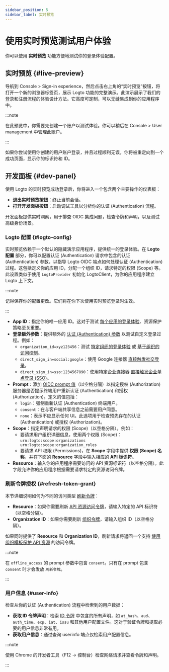 ```yaml
---
sidebar_position: 5
sidebar_label: 实时预览
---
```


# 使用实时预览测试用户体验

你可以使用 **实时预览** 功能方便地测试你的登录体验配置。

## 实时预览 \{#live-preview}

导航到 <CloudLink to="/sign-in-experience">Console > Sign-in experience</CloudLink>，然后点击右上角的“实时预览”按钮，将打开一个新的浏览器标签页，展示 Logto 功能的完整演示。此演示展示了我们的登录和注册流程的体验设计方法。它高度可定制，可以无缝集成到你的应用程序中。

:::note

在此预览中，你需要先创建一个账户以测试体验。你可以稍后在 <CloudLink to="/user-management">Console > User management</CloudLink> 中管理此账户。

:::

如果你尝试使用你创建的用户账户登录，并且过程顺利无误，你将被重定向到一个成功页面，显示你的标识符和 ID。

## 开发面板 \{#dev-panel}

使用 Logto 的实时预览成功登录后，你将进入一个包含两个主要操作的仪表板：

- **退出实时预览按钮**：终止当前会话。
- **打开开发面板按钮**：启动调试工具以分析你的认证 (Authentication) 流程。

开发面板提供实时洞察，用于排查 OIDC 集成问题，检查令牌和声明，以及测试高级身份场景。

### Logto 配置 \{#logto-config}

实时预览依赖于一个默认的隐藏演示应用程序，提供统一的登录体验。在 **Logto 配置** 部分，你可以配置认证 (Authentication) 请求中包含的认证 (Authentication) 参数，以指导 Logto OIDC 端点如何处理认证 (Authentication) 过程。这包括定义你的应用 ID，分配一个组织 ID，请求特定的权限 (Scope) 等。此设置类似于使用 `LogtoProvider` 初始化 LogtoClient，为你的应用程序建立 Logto 上下文。

:::note

记得保存你的配置更改。它们将在你下次使用实时预览登录时生效。

:::

- **App ID**：指定你的唯一应用 ID。这对于测试 [每个应用的登录体验](/customization/match-your-brand#app-specific-branding)、资源保护策略至关重要。
- **登录额外参数**：提供额外的 [认证 (Authentication) 参数](/end-user-flows/authentication-parameters) 以测试自定义登录过程。例如：
  - `organization_id=xyz123456`：测试 [特定组织的登录体验](/customization/match-your-brand#organization-specific-branding) 或 [基于组织的访问控制](/authorization/organization-template/protect-organization-resources)。
  - `direct_sign_in=social:google`：使用 Google 连接器 [直接触发社交登录](/end-user-flows/authentication-parameters/direct-sign-in#social-sign-in)。
  - `direct_sign_in=sso:1234567890`：使用特定企业连接器 [直接触发企业单点登录 (SSO)](/end-user-flows/authentication-parameters/direct-sign-in#enterprise-sso)。
- **Prompt**：添加 [OIDC prompt 值](https://blog.logto.io/introducing-oidc-prompt)（以空格分隔）以指定授权 (Authorization) 服务器是否提示终端用户重新认证 (Authentication) 和授权 (Authorization)。定义的值包括：
  - `login`：强制重新认证 (Authentication) 终端用户。
  - `consent`：在与客户端共享信息之前需要用户同意。
  - `none`：表示不应显示任何 UI。此选项用于检查预先存在的认证 (Authentication) 或授权 (Authorization)。
- **Scope**：指定声明请求的权限 (Scope)（以空格分隔）。例如：
  - 要请求用户组织详细信息，使用两个权限 (Scope)：`urn:logto:scope:organizations urn:logto:scope:organization_roles`
  - 要请求 API 权限 (Permissions)，在 **Scope** 字段中提供 **权限 (Scope) 名称**，并在下面的 **Resource** 字段中输入相应的 **API 标识符**。
- **Resource**：输入你的应用程序需要访问的 API 资源标识符（以空格分隔）。此字段允许你的应用程序根据需要请求特定的资源访问令牌。

### 刷新令牌授权 \{#refresh-token-grant}

本节详细说明如何为不同的访问类型 [刷新令牌](https://auth-wiki.logto.io/refresh-token)：

- **Resource**：如果你需要刷新 [API 资源访问令牌](/authorization/api-resources/protect-your-api)，请输入特定的 API 标识符（以空格分隔）。
- **Organization ID**：如果你需要刷新 [组织令牌](/authorization/organization-template/protect-organization-resources#step-2-fetch-organization-token)，请输入组织 ID（以空格分隔）。

如果同时提供了 **Resource** 和 **Organization ID**，刷新请求将返回一个支持 [使用组织模板保护 API 资源](/authorization/organization-template/protect-api-reources) 的访问令牌。

:::note

在 `offline_access` 的 prompt 参数中包含 `consent`。只有在 prompt 包含 `consent` 时才会发放 `刷新令牌`。

:::

### 用户信息 \{#user-info}

检查从你的认证 (Authentication) 流程中检索到的用户数据：

- **获取 ID 令牌声明**：检索 [ID 令牌](https://auth-wiki.logto.io/id-token) 中包含的所有声明，如 `at_hash`、`aud`、`auth_time`、`exp`、`iat`、`issu` 和其他用户配置文件。这对于验证令牌和提取必要的用户信息非常有用。
- **获取用户信息**：通过查询 userinfo 端点仅检索用户配置信息。

:::note

使用 Chrome 的开发者工具（F12 → 控制台）检查网络请求并查看令牌和声明。

:::
